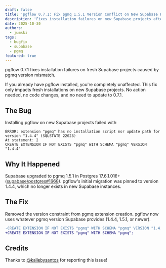 ```yaml
---
draft: false
title: 'pgflow 0.7.1: Fix pgmq 1.5.1 Version Conflict on New Supabase Projects'
description: 'Fixes installation failures on new Supabase projects after pgmq upgrade'
date: 2025-10-30
authors:
  - jumski
tags:
  - bugfix
  - supabase
  - pgmq
featured: true
---
```



pgflow 0.7.1 fixes installation failures on fresh Supabase projects caused by pgmq version mismatch.

<Aside type="note" title="Existing Projects Unaffected">
If you already have pgflow installed, you're completely unaffected. This fix only impacts fresh installations on new Supabase projects. No action needed, no code changes, and no need to update to 0.7.1.
</Aside>

## The Bug

Installing pgflow on new Supabase projects failed with:

```
ERROR: extension "pgmq" has no installation script nor update path for version "1.4.4" (SQLSTATE 22023)
At statement: 2
CREATE EXTENSION IF NOT EXISTS "pgmq" WITH SCHEMA "pgmq" VERSION "1.4.4"
```

## Why It Happened

Supabase upgraded to pgmq 1.5.1 in Postgres 17.6.1.016+ ([supabase/postgres#1668](https://github.com/supabase/postgres/pull/1668)). pgflow's initial migration was pinned to version 1.4.4, which no longer exists in new Supabase instances.

## The Fix

Removed the version constraint from pgmq extension creation. pgflow now uses whatever pgmq version Supabase provides (1.4.4, 1.5.1, or newer).

```diff lang="sql"
-CREATE EXTENSION IF NOT EXISTS "pgmq" WITH SCHEMA "pgmq" VERSION "1.4.4";
+CREATE EXTENSION IF NOT EXISTS "pgmq" WITH SCHEMA "pgmq";
```

## Credits

Thanks to [@kallebysantos](https://github.com/kallebysantos/) for reporting this issue!

